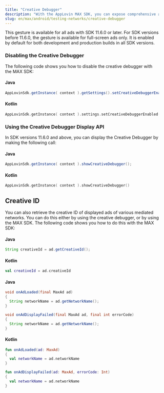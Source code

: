 ```yaml
---
title: "Creative Debugger"
description: "With the AppLovin MAX SDK, you can expose comprehensive ad information in MAX-mediated apps."
slug: en/max/android/testing-networks/creative-debugger
---
```


<CreativeDebugger1 />

<Callout type="note">
This gesture is available for all ads with <Abbr>SDK</Abbr> 11.6.0 or later.
For <Abbr>SDK</Abbr> versions before 11.6.0, the gesture is available for full-screen ads only.
It is enabled by default for both development and production builds in all <Abbr>SDK</Abbr> versions.
</Callout>

<CreativeDebugger2 />

### Disabling the Creative Debugger

The following code shows you how to disable the creative debugger with the MAX <Abbr>SDK</Abbr>:

#### Java
```java
AppLovinSdk.getInstance( context ).getSettings().setCreativeDebuggerEnabled( false );
```

#### Kotlin
```kotlin
AppLovinSdk.getInstance( context ).settings.setCreativeDebuggerEnabled( false )
```

### Using the Creative Debugger Display <Abbr>API</Abbr>

In <Abbr>SDK</Abbr> versions 11.6.0 and above, you can display the Creative Debugger by making the following call:

#### Java
```java
AppLovinSdk.getInstance( context ).showCreativeDebugger();
```

#### Kotlin
```kotlin
AppLovinSdk.getInstance( context ).showCreativeDebugger()
```

## Creative <Abbr>ID</Abbr>

You can also retrieve the creative <Abbr>ID</Abbr> of displayed ads of various mediated networks.
You can do this either by using the creative debugger, or by using the MAX <Abbr>SDK</Abbr>.
The following code shows you how to do this with the MAX <Abbr>SDK</Abbr>:

#### Java
```java
String creativeId = ad.getCreativeId();
```

#### Kotlin
```kotlin
val creativeId = ad.creativeId
```

<CreativeDebugger3 />

<NetworkName />

#### Java
```java
void onAdLoaded(final MaxAd ad)
{
  String networkName = ad.getNetworkName();
}

void onAdDisplayFailed(final MaxAd ad, final int errorCode)
{
  String networkName = ad.getNetworkName();
}
```

#### Kotlin
```kotlin
fun onAdLoaded(ad: MaxAd)
{
  val networkName = ad.networkName
}

fun onAdDisplayFailed(ad: MaxAd, errorCode: Int)
{
  val networkName = ad.networkName
}
```
